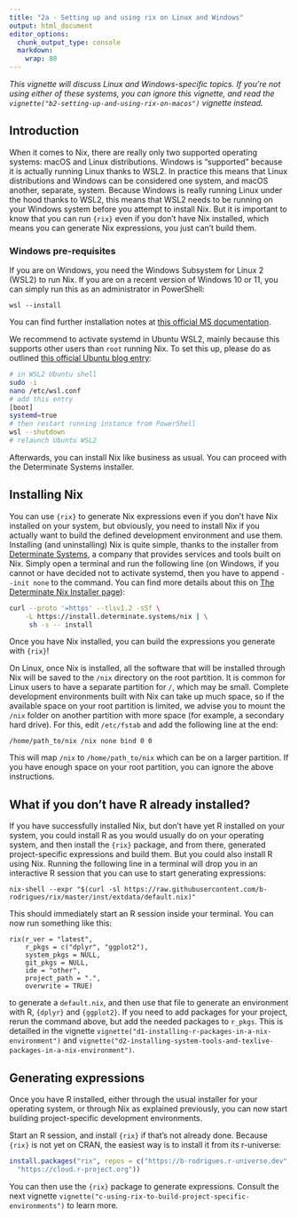```yaml
---
title: "2a - Setting up and using rix on Linux and Windows"
output: html_document
editor_options:
  chunk_output_type: console
  markdown: 
    wrap: 80
---
```


*This vignette will discuss Linux and Windows-specific topics. If you're not
using either of these systems, you can ignore this vignette, and read the
`vignette("b2-setting-up-and-using-rix-on-macos")`
vignette instead.*

## Introduction

When it comes to Nix, there are really only two supported operating systems:
macOS and Linux distributions. Windows is "supported" because it is actually
running Linux thanks to WSL2. In practice this means that Linux distributions
and Windows can be considered one system, and macOS another, separate, system.
Because Windows is really running Linux under the hood thanks to WSL2, this
means that WSL2 needs to be running on your Windows system before you attempt to
install Nix. But it is important to know that you can run `{rix}` even if you
don't have Nix installed, which means you can generate Nix expressions, you
just can't build them.

### Windows pre-requisites

If you are on Windows, you need the Windows Subsystem for Linux 2 (WSL2) to run
Nix. If you are on a recent version of Windows 10 or 11, you can simply run this
as an administrator in PowerShell:

```
wsl --install
```

You can find further installation notes at [this official MS
documentation](https://learn.microsoft.com/en-us/windows/wsl/install).

We recommend to activate systemd in Ubuntu WSL2, mainly because this supports 
other users than `root` running Nix. To set this up, please do as outlined
[this official Ubuntu blog entry](https://ubuntu.com/blog/ubuntu-wsl-enable-systemd):

```sh
# in WSL2 Ubuntu shell
sudo -i
nano /etc/wsl.conf
# add this entry
[boot]
systemd=true
# then restart running instance from PowerShell
wsl --shutdown
# relaunch Ubuntu WSL2
```

Afterwards, you can install Nix like business as usual. You can proceed with the
Determinate Systems installer.

## Installing Nix

You can use `{rix}` to generate Nix expressions even if you don't have Nix
installed on your system, but obviously, you need to install Nix if you actually
want to build the defined development environment and use them. Installing (and
uninstalling) Nix is quite simple, thanks to the installer from [Determinate
Systems](https://determinate.systems/posts/determinate-nix-installer), a company
that provides services and tools built on Nix. Simply open a terminal and run
the following line (on Windows, if you cannot or have decided not to activate
systemd, then you have to append `--init none` to the command. You can find more
details about this on [The Determinate Nix
Installer page](https://github.com/DeterminateSystems/nix-installer)):

```sh
curl --proto '=https' --tlsv1.2 -sSf \
    -L https://install.determinate.systems/nix | \
     sh -s -- install
```

Once you have Nix installed, you can build the expressions you generate with `{rix}`!

On Linux, once Nix is installed, all the software that will be installed through
Nix will be saved to the `/nix` directory on the root partition. It is common
for Linux users to have a separate partition for `/`, which may be small.
Complete development environments built with Nix can take up much space, so if
the available space on your root partition is limited, we advise you to mount the
`/nix` folder on another partition with more space (for example, a secondary
hard drive). For this, edit `/etc/fstab` and add the following line at the end:

```
/home/path_to/nix /nix none bind 0 0
```

This will map `/nix` to `/home/path_to/nix` which can be on a larger partition.
If you have enough space on your root partition, you can ignore the above
instructions.

## What if you don't have R already installed?

If you have successfully installed Nix, but don't have yet R installed on your
system, you could install R as you would usually do on your operating system,
and then install the `{rix}` package, and from there, generated project-specific
expressions and build them. But you could also install R using Nix. Running the
following line in a terminal will drop you in an interactive R session that you
can use to start generating expressions:

```
nix-shell --expr "$(curl -sl https://raw.githubusercontent.com/b-rodrigues/rix/master/inst/extdata/default.nix)"
```

This should immediately start an R session inside your terminal. You can now run
something like this:

```
rix(r_ver = "latest",
    r_pkgs = c("dplyr", "ggplot2"),
    system_pkgs = NULL,
    git_pkgs = NULL,
    ide = "other",
    project_path = ".",
    overwrite = TRUE)
```

to generate a `default.nix`, and then use that file to generate an environment
with R, `{dplyr}` and `{ggplot2}`. If you need to add packages for your project,
rerun the command above, but add the needed packages to `r_pkgs`. This is
detailled in the vignette `vignette("d1-installing-r-packages-in-a-nix-environment")` and
`vignette("d2-installing-system-tools-and-texlive-packages-in-a-nix-environment")`.

## Generating expressions

Once you have R installed, either through the usual installer for your operating
system, or through Nix as explained previously, you can now start building
project-specific development environments.

Start an R session, and install `{rix}` if that's not already done. Because
`{rix}` is not yet on CRAN, the easiest way is to install it from its
r-universe:

```r
install.packages("rix", repos = c("https://b-rodrigues.r-universe.dev",
  "https://cloud.r-project.org"))
```

You can then use the `{rix}` package to generate expressions. Consult the 
next vignette `vignette("c-using-rix-to-build-project-specific-environments")` to learn more.
